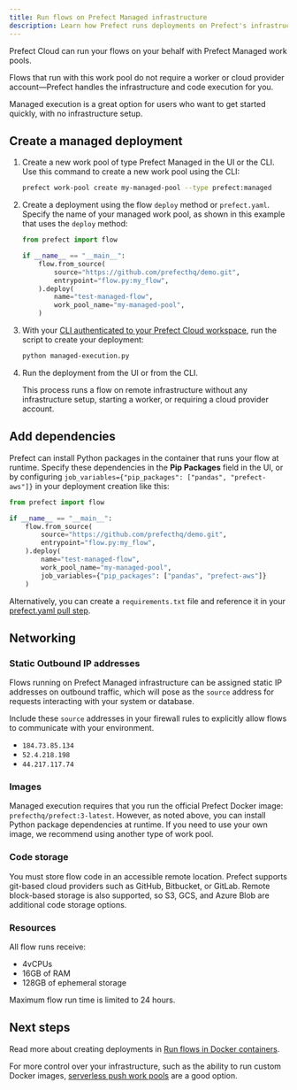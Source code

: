 ```yaml
---
title: Run flows on Prefect Managed infrastructure
description: Learn how Prefect runs deployments on Prefect's infrastructure.
---
```


<span class="badge cloud"></span> Prefect Cloud can run your flows on your behalf with Prefect Managed work pools.

Flows that run with this work pool do not require a worker or cloud provider
account—Prefect handles the infrastructure and code execution for you.

Managed execution is a great option for users who want to get started quickly, with no infrastructure setup.

## Create a managed deployment

1. Create a new work pool of type Prefect Managed in the UI or the CLI.
   Use this command to create a new work pool using the CLI:

   ```bash
   prefect work-pool create my-managed-pool --type prefect:managed
   ```

1. Create a deployment using the flow `deploy` method or `prefect.yaml`.
   Specify the name of your managed work pool, as shown in this example that uses the `deploy` method:

   ```python managed-execution.py
   from prefect import flow

   if __name__ == "__main__":
       flow.from_source(
           source="https://github.com/prefecthq/demo.git",
           entrypoint="flow.py:my_flow",
       ).deploy(
           name="test-managed-flow",
           work_pool_name="my-managed-pool",
       )
   ```

1. With your [CLI authenticated to your Prefect Cloud workspace](/v3/manage/cloud/manage-users/api-keys/), run the script to create your deployment:

   ```bash
   python managed-execution.py
   ```

1. Run the deployment from the UI or from the CLI.

   This process runs a flow on remote infrastructure without any infrastructure setup, starting a worker, or requiring a cloud provider account.

## Add dependencies

Prefect can install Python packages in the container that runs your flow at runtime.
Specify these dependencies in the **Pip Packages** field in the UI, or by configuring
`job_variables={"pip_packages": ["pandas", "prefect-aws"]}` in your deployment creation like this:

```python
from prefect import flow

if __name__ == "__main__":
    flow.from_source(
        source="https://github.com/prefecthq/demo.git",
        entrypoint="flow.py:my_flow",
    ).deploy(
        name="test-managed-flow",
        work_pool_name="my-managed-pool",
        job_variables={"pip_packages": ["pandas", "prefect-aws"]}
    )
```

Alternatively, you can create a `requirements.txt` file and reference it in your [prefect.yaml pull step](/v3/deploy/infrastructure-concepts/prefect-yaml#utility-steps).

## Networking

### Static Outbound IP addresses

Flows running on Prefect Managed infrastructure can be assigned static IP addresses on outbound traffic, which will pose as the `source` address for requests interacting with your system or database.

Include these `source` addresses in your firewall rules to explicitly allow flows to communicate with your environment.

- `184.73.85.134`
- `52.4.218.198`
- `44.217.117.74`

### Images

Managed execution requires that you run the official Prefect Docker image: `prefecthq/prefect:3-latest`.
However, as noted above, you can install Python package dependencies at runtime.
If you need to use your own image, we recommend using another type of work pool.

### Code storage

You must store flow code in an accessible remote location.
Prefect supports git-based cloud providers such as GitHub, Bitbucket, or GitLab.
Remote block-based storage is also supported, so S3, GCS, and Azure Blob are additional code storage options.

### Resources

All flow runs receive:
- 4vCPUs
- 16GB of RAM
- 128GB of ephemeral storage

Maximum flow run time is limited to 24 hours.

## Next steps

Read more about creating deployments in [Run flows in Docker containers](/v3/deploy/infrastructure-examples/docker/).

For more control over your infrastructure, such as the ability to run
custom Docker images, [serverless push work pools](/v3/deploy/infrastructure-examples/serverless/)
are a good option.
